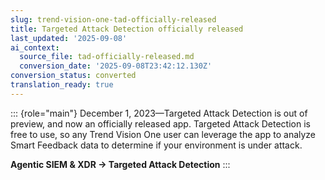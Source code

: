 ```yaml
---
slug: trend-vision-one-tad-officially-released
title: Targeted Attack Detection officially released
last_updated: '2025-09-08'
ai_context:
  source_file: tad-officially-released.md
  conversion_date: '2025-09-08T23:42:12.130Z'
conversion_status: converted
translation_ready: true
---
```


::: {role="main"}
December 1, 2023—Targeted Attack Detection is out of preview, and now an officially released app. Targeted Attack Detection is free to use, so any Trend Vision One user can leverage the app to analyze Smart Feedback data to determine if your environment is under attack.

**Agentic SIEM & XDR → Targeted Attack Detection**
:::
